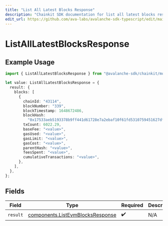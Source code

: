 ```yaml
---
title: "List All Latest Blocks Response"
description: "Chainkit SDK documentation for list all latest blocks response"
edit_url: https://github.com/ava-labs/avalanche-sdk-typescript/edit/main/chainkit/docs/models/operations/listalllatestblocksresponse.md
---
```


# ListAllLatestBlocksResponse

## Example Usage

```typescript
import { ListAllLatestBlocksResponse } from "@avalanche-sdk/chainkit/models/operations";

let value: ListAllLatestBlocksResponse = {
  result: {
    blocks: [
      {
        chainId: "43114",
        blockNumber: "339",
        blockTimestamp: 1648672486,
        blockHash:
          "0x17533aeb5193378b9ff441d61728e7a2ebaf10f61fd5310759451627dfca2e7c",
        txCount: 6022.29,
        baseFee: "<value>",
        gasUsed: "<value>",
        gasLimit: "<value>",
        gasCost: "<value>",
        parentHash: "<value>",
        feesSpent: "<value>",
        cumulativeTransactions: "<value>",
      },
    ],
  },
};
```

## Fields

| Field                                                                                | Type                                                                                 | Required                                                                             | Description                                                                          |
| ------------------------------------------------------------------------------------ | ------------------------------------------------------------------------------------ | ------------------------------------------------------------------------------------ | ------------------------------------------------------------------------------------ |
| `result`                                                                             | [components.ListEvmBlocksResponse](https://github.com/ava-labs/avalanche-sdk-typescript/blob/main/chainkit/models/components/listevmblocksresponse.md) | :heavy_check_mark:                                                                   | N/A                                                                                  |